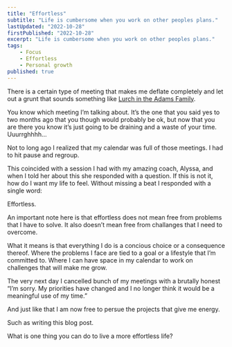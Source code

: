 ```yaml
---
title: "Effortless"
subtitle: "Life is cumbersome when you work on other peoples plans."
lastUpdated: "2022-10-28"
firstPublished: "2022-10-28"
excerpt: "Life is cumbersome when you work on other peoples plans."
tags:
    - Focus
    - Effortless
    - Personal growth
published: true
---
```



There is a certain type of meeting that makes me deflate completely and let out a grunt that sounds something like [Lurch in the Adams Family](https://www.youtube.com/watch?v=k-oqgIZGhbU). 

You know which meeting I’m talking about. It’s the one that you said yes to two months ago that you though would probably be ok, but now that you are there you know it’s just going to be draining and a waste of your time. Uuurrghhhh…

Not to long ago I realized that my calendar was full of those meetings. I had to hit pause and regroup. 

This coincided with a session I had with my amazing coach, Alyssa, and when I told her about this she responded with a question. If this is not it, how do I want my life to feel. Without missing a beat I responded with a single word: 

Effortless.

An important note here is that effortless does not mean free from problems that I have to solve. It also doesn’t mean free from challanges that I need to overcome. 

What it means is that everything I do is a concious choice or a consequence thereof. Where the problems I face are tied to a goal or a lifestyle that I’m committed to. Where I can have space in my calendar to work on challenges that will make me grow.

The very next day I cancelled bunch of my meetings with a brutally honest “I’m sorry. My priorities have changed and I no longer think it would be a meaningful use of my time.” 

And just like that I am now free to persue the projects that give me energy.

Such as writing this blog post.

What is one thing you can do to live a more effortless life?